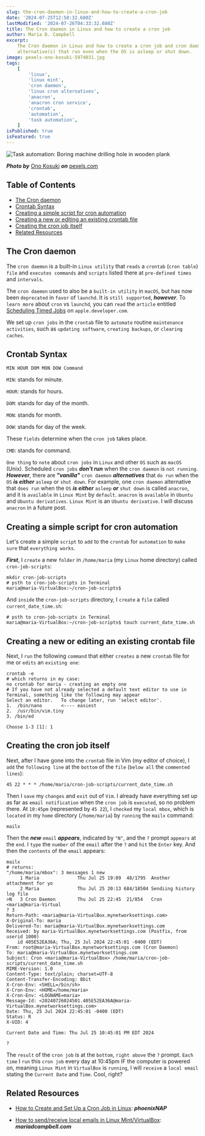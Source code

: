 ```yaml
---
slug: the-cron-daemon-in-linux-and-how-to-create-a-cron-job
date: '2024-07-25T12:58:32.680Z'
lastModified: '2024-07-26T04:33:32.680Z'
title: The Cron daemon in Linux and how to create a cron job
author: Maria D. Campbell
excerpt:
    The Cron daemon in Linux and how to create a cron job and cron daemon
    alternative(s) that run even when the OS is asleep or shut down.
image: pexels-ono-kosuki-5974031.jpg
tags:
    [
        'linux',
        'linux mint',
        'cron daemon',
        'linux cron alternatives',
        'anacron',
        'anacron cron service',
        'crontab',
        'automation',
        'task automation',
    ]
isPublished: true
isFeatured: true
---
```


![Task automation: Boring machine drilling hole in wooden plank](pexels-ono-kosuki-5974031.jpg)

**_Photo by_** [Ono Kosuki](https://www.pexels.com/@ono-kosuki/) **_on_**
[pexels.com](https://www.pexels.com/photo/boring-machine-drilling-hole-in-wooden-plank-5974031/)

## Table of Contents

-   [The Cron daemon](#the-cron-daemon)
-   [Crontab Syntax](#crontab-syntax)
-   [Creating a simple script for cron automation](#creating-a-simple-script-for-cron-automation)
-   [Creating a new or editing an existing crontab file](#creating-a-new-or-editing-an-existing-crontab-file)
-   [Creating the cron job itself](#creating-the-cron-job-itself)
-   [Related Resources](#related-resources)

## The Cron daemon

The `cron daemon` is a built-in `Linux utility` that `reads` a `crontab`
(`cron table`) `file` and `executes commands` and `scripts` listed there at
`pre-defined times` and `intervals`.

The `cron daemon` used to also be a `built-in utility` in `macOS`, but has now
been `deprecated` in `favor` of `launchd`. It is `still supported`,
**_however_**. To `learn more` about `cron` vs `launchd`, you can `read` the
`article` entitled
[Scheduling Timed Jobs](https://developer.apple.com/library/archive/documentation/MacOSX/Conceptual/BPSystemStartup/Chapters/ScheduledJobs.html#//apple_ref/doc/uid/10000172i-CH1-SW2)
on `apple.developer.com`.

We set up `cron jobs` in the `crontab` file to `automate` routine
`maintenance activities`, such as `updating software`, `creating backups`, or
`clearing caches`.

## Crontab Syntax

`MIN HOUR DOM MON DOW Command`

`MIN`: stands for minute.

`HOUR`: stands for hours.

`DOM`: stands for day of the month.

`MON`: stands for month.

`DOW`: stands for day of the week.

These `fields` determine when the `cron job` takes place.

`CMD`: stands for command.

`One thing` to `note` about `cron jobs` in `Linux` and other `OS` such as
`macOS` (Unix). Scheduled `cron jobs` **_don't run_** when the `cron daemon` is
`not running`. **_However_**, there are **_"vanilla"_** `cron daemon`
**_alternatives_** that `do run` when the `OS` **_is either_** `asleep` or
`shut down`. For example, one `cron daemon` alternative that `does run` when the
`OS` **_is either_** `asleep` **_or_** `shut down` is called `anacron`, and it
is `available` in `Linux Mint` by `default`. `anacron` is `available` in
`Ubuntu` and `Ubuntu derivatives`. `Linux Mint` is an `Ubuntu derivative`. I
will discuss `anacron` in a future post.

## Creating a simple script for cron automation

Let's create a simple `script` to `add` to the `crontab` for `automation` to
`make sure` that `everything works`.

**_First_**, I `create` a new `folder` in `/home/maria` (my `Linux` home
directory) called `cron-job-scripts`:

```shell
mkdir cron-job-scripts
# psth to cron-job-scripts in Terminal
maria@maria-VirtualBox:~/cron-job-scripts$
```

And `inside` the `cron-job-scripts` directory, I `create` a `file` called
`current_date_time.sh`:

```shell
# psth to cron-job-scripts in Terminal
maria@maria-VirtualBox:~/cron-job-scripts$ touch current_date_time.sh
```

## Creating a new or editing an existing crontab file

Next, I `run` the following `command` that either `creates` a new `crontab` file
for me or `edits` an `existing one`:

```shell
crontab -e
# which returns in my case:
no crontab for maria - creating an empty one
# If you have not already selected a default text editor to use in Terminal, something like the following may appear
Select an editor.   To change later, run 'select editor'.
1.  /bin/nano       <---- easiest
2.  /usr/bin/vim.tiny
3. /bin/ed

Choose 1-3 [1]: 1
```

## Creating the cron job itself

Next, after I have gone into the `crontab` file in Vim (my editor of choice), I
`add` the `following line` at the `bottom` of the `file` (`below all` the
`commented lines`):

```shell
45 22 * * * /home/maria/cron-job-scripts/current_date_time.sh
```

Then I `save` my `changes` and `exit` out of `Vim`. I already have everything
set up as far as `email notification` when the `cron job` is `executed`, so no
problem there. At `10:45pm` (represented by `45 22`), I `checked` my
`local mbox`, which is `located` in my `home` directory (`/home/maria`) by
`running` the `mailx` command:

```shell
mailx
```

Then the **_new_** `email` **_appears_**, indicated by `"N"`, and the `?` prompt
`appears` at the `end`. I `type` the `number` of the `email` after the `?` and
`hit` the `Enter` key. And then the `contents` of the `email` appears:

```shell
mailx
# returns:
"/home/maria/mbox": 3 messages 1 new
     1 Maria              Thu Jul 25 19:09  48/1795  Another attachment for yo
     2 Maria              Thu Jul 25 20:13 684/18504 Sendiing history log file
>N   3 Cron Daemon        Thu Jul 25 22:45  21/854   Cron <maria@maria-Virtual
? 3
Return-Path: <maria@maria-VirtualBox.mynetworksettings.com>
X-Original-To: maria
Delivered-To: maria@maria-VirtualBox.mynetworksettings.com
Received: by maria-VirtualBox.mynetworksettings.com (Postfix, from userid 1000)
	id 405E52EA36A; Thu, 25 Jul 2024 22:45:01 -0400 (EDT)
From: root@maria-VirtualBox.mynetworksettings.com (Cron Daemon)
To: maria@maria-VirtualBox.mynetworksettings.com
Subject: Cron <maria@maria-VirtualBox> /home/maria/cron-job-scripts/current_date_time.sh
MIME-Version: 1.0
Content-Type: text/plain; charset=UTF-8
Content-Transfer-Encoding: 8bit
X-Cron-Env: <SHELL=/bin/sh>
X-Cron-Env: <HOME=/home/maria>
X-Cron-Env: <LOGNAME=maria>
Message-Id: <20240726024501.405E52EA36A@maria-VirtualBox.mynetworksettings.com>
Date: Thu, 25 Jul 2024 22:45:01 -0400 (EDT)
Status: R
X-UID: 4

Current Date and Time: Thu Jul 25 10:45:01 PM EDT 2024

?
```

The `result` of the `cron job` is at the `bottom`, `right above` the `?` prompt.
`Each time` I `run` this `cron job` every day at 10:45pm IF the computer is
powered on, meaning `Linux Mint` in `VirtualBox` is `running`, I will `receive`
a `local email` stating the `Current Date` and `Time`. Cool, right?

## Related Resources

-   [How to Create and Set Up a Cron Job in Linux](https://phoenixnap.com/kb/set-up-cron-job-linux):
    **_phoenixNAP_**

-   [How to send/receive local emails in Linux Mint/VirtualBox](/blog/how-to-sendreceive-local-emails-in-linux-mintvirtualbox):
    **_mariadcampbell.com_**
